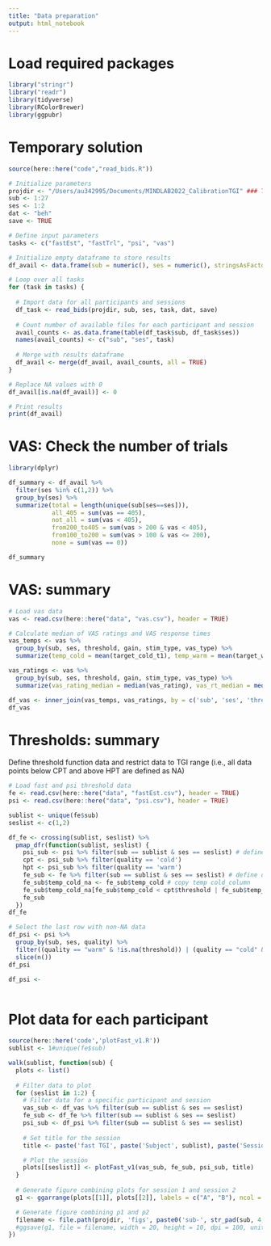 ```yaml
---
title: "Data preparation"
output: html_notebook
---
```


# Load required packages 
```r
library("stringr")
library("readr")
library(tidyverse)
library(RColorBrewer)
library(ggpubr)

```
# Temporary solution

```r
source(here::here("code","read_bids.R"))

# Initialize parameters
projdir <- "/Users/au342995/Documents/MINDLAB2022_CalibrationTGI" ### TO UPDATE
sub <- 1:27
ses <- 1:2
dat <- "beh"
save <- TRUE

# Define input parameters
tasks <- c("fastEst", "fastTrl", "psi", "vas")

# Initialize empty dataframe to store results
df_avail <- data.frame(sub = numeric(), ses = numeric(), stringsAsFactors = FALSE)

# Loop over all tasks
for (task in tasks) {
  
  # Import data for all participants and sessions
  df_task <- read_bids(projdir, sub, ses, task, dat, save)
  
  # Count number of available files for each participant and session
  avail_counts <- as.data.frame(table(df_task$sub, df_task$ses))
  names(avail_counts) <- c("sub", "ses", task)
  
  # Merge with results dataframe
  df_avail <- merge(df_avail, avail_counts, all = TRUE)
}

# Replace NA values with 0
df_avail[is.na(df_avail)] <- 0

# Print results
print(df_avail)

```

# VAS: Check the number of trials
```r
library(dplyr)

df_summary <- df_avail %>%
  filter(ses %in% c(1,2)) %>%
  group_by(ses) %>%
  summarize(total = length(unique(sub[ses==ses])),
            all_405 = sum(vas == 405), 
            not_all = sum(vas < 405),
            from200_to405 = sum(vas > 200 & vas < 405), 
            from100_to200 = sum(vas > 100 & vas <= 200), 
            none = sum(vas == 0))

df_summary

```
# VAS: summary 
```r
# Load vas data
vas <- read.csv(here::here("data", "vas.csv"), header = TRUE)

# Calculate median of VAS ratings and VAS response times
vas_temps <- vas %>%
  group_by(sub, ses, threshold, gain, stim_type, vas_type) %>%
  summarize(temp_cold = mean(target_cold_t1), temp_warm = mean(target_warm_t1))

vas_ratings <- vas %>%
  group_by(sub, ses, threshold, gain, stim_type, vas_type) %>%
  summarize(vas_rating_median = median(vas_rating), vas_rt_median = median(vas_rt))

df_vas <- inner_join(vas_temps, vas_ratings, by = c('sub', 'ses', 'threshold', 'gain', 'stim_type', 'vas_type'))
df_vas
```
# Thresholds: summary
Define threshold function data and restrict data to TGI range (i.e., all data points below CPT and above HPT are defined as NA)
```r
# Load fast and psi threshold data
fe <- read.csv(here::here("data", "fastEst.csv"), header = TRUE)
psi <- read.csv(here::here("data", "psi.csv"), header = TRUE)

sublist <- unique(fe$sub)
seslist <- c(1,2)

df_fe <- crossing(sublist, seslist) %>%
  pmap_dfr(function(sublist, seslist) {
    psi_sub <- psi %>% filter(sub == sublist & ses == seslist) # define CPT and HPT for one participant
    cpt <- psi_sub %>% filter(quality == 'cold')
    hpt <- psi_sub %>% filter(quality == 'warm')
    fe_sub <- fe %>% filter(sub == sublist & ses == seslist) # define data for each subject
    fe_sub$temp_cold_na <- fe_sub$temp_cold # copy temp cold_column
    fe_sub$temp_cold_na[fe_sub$temp_cold < cpt$threshold | fe_sub$temp_warm > hpt$threshold] <- NA # remove data below CPT and above HPT
    fe_sub
  })
df_fe

# Select the last row with non-NA data
df_psi <- psi %>%
  group_by(sub, ses, quality) %>%
  filter((quality == "warm" & !is.na(threshold)) | (quality == "cold" & !is.na(threshold))) %>%
  slice(n())
df_psi
```

```r
df_psi <-
  
```

# Plot data for each participant
```r
source(here::here('code','plotFast_v1.R'))
sublist <- 1#unique(fe$sub)

walk(sublist, function(sub) {
  plots <- list()
        
  # Filter data to plot        
  for (seslist in 1:2) {
    # Filter data for a specific participant and session
    vas_sub <- df_vas %>% filter(sub == sublist & ses == seslist)
    fe_sub <- df_fe %>% filter(sub == sublist & ses == seslist)
    psi_sub <- df_psi %>% filter(sub == sublist & ses == seslist)
    
    # Set title for the session
    title <- paste('fast TGI', paste('Subject', sublist), paste('Session', seslist), sep = " ")

    # Plot the session
    plots[[seslist]] <- plotFast_v1(vas_sub, fe_sub, psi_sub, title)
  }
  
  # Generate figure combining plots for session 1 and session 2
  g1 <- ggarrange(plots[[1]], plots[[2]], labels = c("A", "B"), ncol = 2, nrow = 1)

  # Generate figure combining p1 and p2
  filename <- file.path(projdir, 'figs', paste0('sub-', str_pad(sub, 4, pad = '0'), '.pdf'))
  #ggsave(g1, file = filename, width = 20, height = 10, dpi = 100, units = "cm")
})
```

